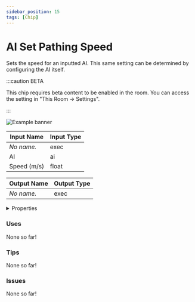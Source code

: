 ```yaml
---
sidebar_position: 15
tags: [Chip]
---
```


# AI Set Pathing Speed

Sets the speed for an inputted AI. This same setting can be determined by configuring the AI itself.

:::caution BETA

This chip requires beta content to be enabled in the room. You can access the setting in "This Room -> Settings".

:::

![Example banner](./assets/cd85a0c7-789b-41a2-aeda-40925b73738c.svg)

| Input Name | Input Type |
|-----------|-----------|
| *No name.* | exec |
| AI | ai |
| Speed (m/s) | float |

| Output Name | Output Type |
|-----------|-----------|
| *No name.* | exec |


<details>
  <summary>Properties</summary>
  <div>
    <div>
    <table>
      <thead>
        <tr>
          <th>Is beta required?</th>
          <th>✅</th>
        </tr>
        <tr>
          <th>Is this chip a trolling risk?</th>
          <th>❌</th>
        </tr>
        <tr>
          <th>Chip UUPD</th>
          <th>._uuid</th>
        </tr>
      </thead>
    </table>
    </div>
  </div>
</details>

### Uses

None so far!

### Tips

None so far!

### Issues

None so far!